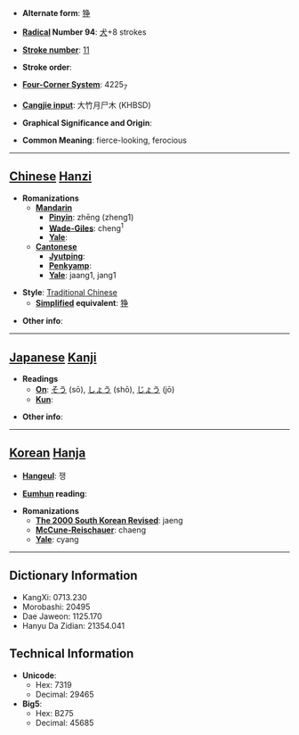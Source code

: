 * '''Alternate form''': [[狰]]

* '''[[Wiktionary:Chinese radical index| Radical]] Number 94''': [[Wiktionary:Chinese radical index 犬|犬]]+8 strokes

* '''[[Wiktionary:Chinese total strokes index|Stroke number]]''': [[Wiktionary:Chinese total strokes index 11|11]]

* '''Stroke order''': 

* '''[[Wiktionary:Chinese four corner index|Four-Corner System]]''': 4225<sub>7</sub>

* '''[[Wiktionary:Chinese Cangjie index|Cangjie input]]''': 大竹月尸木 (KHBSD)

* '''Graphical Significance and Origin''': 

* '''Common Meaning''': fierce-looking, ferocious

----

== [[Chinese]] [[Hanzi]] ==

* '''Romanizations'''
** '''[[Mandarin]]'''
*** '''[[Pinyin]]''': zhēng (zheng1)
*** '''[[Wade-Giles]]''': cheng<sup>1</sup>
*** '''[[Yale]]''': 
** '''[[Cantonese]]'''
*** '''[[Jyutping]]''':
*** '''[[Penkyamp]]''': 
*** '''[[Yale]]''': jaang1, jang1

* '''Style''': [[Traditional Chinese]] 
** '''[[Simplified Chinese|Simplified]] equivalent''': [[狰]]

* '''Other info''': 

----

== [[Japanese]] [[Kanji]] ==

* '''Readings'''
** '''[[On]]''': [[そう]] (sō), [[しょう]] (shō), [[じょう]] (jō)
** '''[[Kun]]''': 

* '''Other info''':  

----

== [[Korean]] [[Hanja]] ==

* '''[[Hangeul]]''': 쟁

* '''[[Eumhun]] reading''': 

* '''Romanizations'''
** '''[[The 2000 South Korean Revised Romanization|The 2000 South Korean Revised]]''': jaeng
** '''[[McCune-Reischauer]]''': chaeng
** '''[[Yale]]''': cyang

----

== Dictionary Information ==

* KangXi: 0713.230
* Morobashi: 20495
* Dae Jaweon: 1125.170
* Hanyu Da Zidian: 21354.041

== Technical Information ==

* '''Unicode''':
** Hex: 7319
** Decimal: 29465
* '''Big5''':
** Hex: B275
** Decimal: 45685